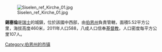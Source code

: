 [[Image:Siselen_ref_Kirche_01.jpg|right]]

'''錫塞倫'''是[[瑞士|瑞士]]的城鎮，位於該國中西部，由[[伯恩州|伯恩州]]負責管轄，面積5.52平方公里，海拔高度460米，2011年人口588，八成人口信奉[[基督教|基督教]]，人口密度每平方公里107人。

{{Switzerland-geo-stub}}
[[Category:伯恩州的市镇|Category:伯恩州的市镇]]
